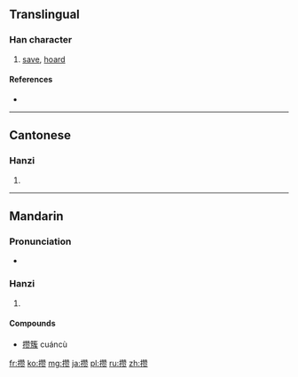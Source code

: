 {{also|攢}}
==Translingual==

===Han character===
{{Han char|rn=64|rad=手|as=16|sn=19|four=|canj=手竹山人 (QHUO), X手竹山人 (XQHUO)}}

# [[save]], [[hoard]]

====References====
* {{Han ref|kx=0462.461|hdz=31983.010|uh=6512|ud=25874}}

----

==Cantonese==

===Hanzi===
{{yue-hanzi|jyut=|y=chyun4, jaan2|tra=攢}}

# {{defn|lang=yue|sort=手16}}

----

==Mandarin==

===Pronunciation===
* {{audio|Zh-zan.ogg|Audio|lang=cmn}}

===Hanzi===
{{cmn-hanzi|tra=攢|pin=[[zǎn]] ([[zan3]]), [[cuán]] ([[cuan2]])|wg=tsan<sup>3</sup>, ts'uan<sup>2</sup>}}

# {{defn|lang=cmn|sort=手16}}

====Compounds====
* [[攒簇]] cuáncù

[[fr:攒]]
[[ko:攒]]
[[mg:攒]]
[[ja:攒]]
[[pl:攒]]
[[ru:攒]]
[[zh:攒]]
